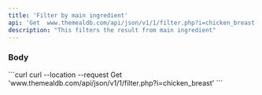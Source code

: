 ```yaml
---
title: 'Filter by main ingredient'
api: 'Get  www.themealdb.com/api/json/v1/1/filter.php?i=chicken_breast'
description: "This filters the result from main ingredient"
---
```

### Body



<RequestExample> 
```curl 
curl --location --request Get 'www.themealdb.com/api/json/v1/1/filter.php?i=chicken_breast'
```
</RequestExample>

